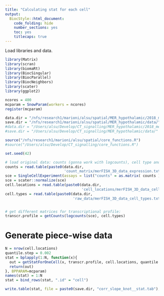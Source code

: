 ```yaml
---
title: "Calculating stat for each cell"
output:
  BiocStyle::html_document:
    code_folding: hide
    number_sections: yes
    toc: yes  
    titlecaps: true
---
```

Load libraries and data.

```r

library(Matrix)
library(scran)
library(biomaRt)
library(BiocSingular)
library(BiocParallel)
library(BiocNeighbors)
library(scater)
library(ggplot2)

ncores = 400
mcparam = SnowParam(workers = ncores)
register(mcparam)

data.dir = "/nfs/research1/marioni/alsu/spatial/MER_hypothalamic/2018_merFISH_science_hypo_preoptic/"
save.dir = "/nfs/research1/marioni/alsu/spatial/MER_hypothalamic/data/"
#data.dir = "/Users/alsu/Develop/CT_signalling/MER_hypothalamic/2018_merFISH_science_hypo_preoptic/"
#save.dir = "/Users/alsu/Develop/CT_signalling/MER_hypothalamic/data/"

source("/nfs/research1/marioni/alsu/spatial/core_functions.R")
#source("/Users/alsu/Develop/CT_signalling/core_functions.R")

set.seed(42)

# load original data: counts (gonna work with logcounts), cell type and cell locations
counts = read.table(paste0(data.dir,
                           'count_matrix/merFISH_3D_data_expression.txt'), header=T, sep="\t")
sce = SingleCellExperiment(assays = list("counts" = as.matrix( counts )))
sce = scater::normalize(sce)
cell.locations = read.table(paste0(data.dir,
                                   'cell_locations/merFISH_3D_data_cell_locations.txt'), header=T, sep="\t")
cell.types = read.table(paste0(data.dir,
                               'raw_data/merFISH_3D_data_cell_types.txt'), header=T, sep="\t")


# get different matrices for transcriptional profile: 
transcr.profile = getCounts(logcounts(sce), cell.types)

```

# Generate piece-wise data 

```r

N = nrow(cell.locations)
quantile.step = 0.002
stat = bplapply(1:N, function(x){
  out = getStatForOneCell(x, transcr.profile, cell.locations, quantile.step) 
  return(out)
}, BPPARAM=mcparam)
names(stat) = 1:N
stat = bind_rows(stat, ".id" = "cell")

write.table(stat, file = paste0(save.dir, "corr_slope_knot__stat.tab"), row.names = F, col.names = T, quote = F, sep = "\t")

```
